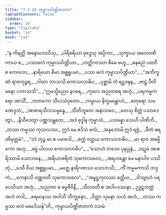 ```yaml
---
title: "7.2.10 ကုမ္မာသပိဏ္ဍိဇာတက"
tableOfContents: false
sidebar:
  order: 10
type: "tipitaka"
basket: "su"
book: "ja1"
---
```



<DynamicBreadcrumb />

<Division number="142" book="ja1" e="ch" v="22" p="172">

<Paragraph number="1647" type="verses" book="ja1">
_“န ကိရတ္ထိ အနောမဒဿိသု,_  
_ပါရိစရိယာ ဗုဒ္ဓေသု အပ္ပိကာ;_  
_သုက္ခာယ အလောဏိကာယ စ,_  
_ပဿဖလံ ကုမ္မာသပိဏ္ဍိယာ._  

</Paragraph>

</Division>
<Division number="143" book="ja1" e="ch" v="22" p="172">

<Paragraph number="1648" type="verses" book="ja1">
_ဟတ္ထိဂဝဿာ စိမေ ဗဟူ,_  
_ဓနဓညံ ပထဝီ စ ကေဝလာ;_  
_နာရိယော စိမာ အစ္ဆရူပမာ,_  
_ပဿ ဖလံ ကုမ္မာသပိဏ္ဍိယာ”._  

</Paragraph>

</Division>
<Division number="144" book="ja1" e="ch" v="22" p="172">

<Paragraph number="1649" type="verses" book="ja1">
_“အဘိက္ခဏံ ရာဇကုဉ္ဇရ,_  
_ဂါထာ ဘာသသိ ကောသလာဓိပ;_  
_ပုစ္ဆာမိ တံ ရဋ္ဌဝဍ္ဎန,_  
_ဗာဠှံ ပီတိမနော ပဘာသသိ”._  

</Paragraph>

</Division>
<Division number="145" book="ja1" e="ch" v="22" p="172">

<Paragraph number="1650" type="verses" book="ja1">
_“ဣမသ္မိညေဝ နဂရေ,_  
_ကုလေ အညတရေ အဟုံ;_  
_ပရကမ္မကရော အာသိံ,_  
_ဘတကော သီလသံဝုတော._  

</Paragraph>

</Division>
<Division number="146" book="ja1" e="ch" v="22" p="172">

<Paragraph number="1651" type="verses" book="ja1">
_ကမ္မာယ နိက္ခမန္တောဟံ,_  
_စတုရော သမဏေဒ္ဒသံ;_  
_အာစာရသီလသမ္ပန္နေ,_  
_သီတိဘူတေ အနာသဝေ._  

</Paragraph>

</Division>
<Division number="147" book="ja1" e="ch" v="22" p="172">

<Paragraph number="1652" type="verses" book="ja1">
_တေသု စိတ္တံ ပသာဒေတွာ,_  
_နိသီဒေတွာ ပဏ္ဏသန္ထတေ;_  
_အဒံ ဗုဒ္ဓါန ကုမ္မာသံ,_  
_ပသန္နော သေဟိ ပါဏိဘိ._  

</Paragraph>

</Division>
<Division number="148" book="ja1" e="ch" v="22" p="173">

<Paragraph number="1653" type="verses" book="ja1">
_တဿ ကမ္မဿ ကုသလဿ,_  
ဣဒံ မေ ဧဒိသံ ဖလံ;_  
_အနုဘောမိ ဣဒံ ရဇ္ဇံ,_  
_ဖီတံ ဓရဏိမုတ္တမံ”._  

</Paragraph>

</Division>
<Division number="149" book="ja1" e="ch" v="22" p="173">

<Paragraph number="1654" type="verses" book="ja1">
_“ဒဒံ ဘုဉ္ဇ မာ စ ပမာဒေါ,_  
_စက္ကံ ဝတ္တယ ကောသလာဓိပ;_  
_မာ ရာဇ အဓမ္မိကော အဟု,_  
_ဓမ္မံ ပါလယ ကောသလာဓိပ”._  

</Paragraph>

</Division>
<Division number="150" book="ja1" e="ch" v="22" p="173">

<Paragraph number="1655" type="verses" book="ja1">
_“သောဟံ တဒေဝ ပုနပ္ပုနံ,_  
_ဝဋုမံ အာစရိဿာမိ သောဘနေ;_  
_အရိယာစရိတံ သုကောသလေ,_  
_အရဟန္တော မေ မနာပါဝ ပဿိတုံ._  

</Paragraph>

</Division>
<Division number="151" book="ja1" e="ch" v="22" p="173">

<Paragraph number="1656" type="verses" book="ja1">
_ဒေဝီ ဝိယ အစ္ဆရူပမာ,_  
_မဇ္ဈေ နာရိဂဏဿ သောဘသိ;_  
_ကိံ ကမ္မမကာသိ ဘဒ္ဒကံ,_  
_ကေနာသိ ဝဏ္ဏဝတီ သုကောသလေ”._  

</Paragraph>

</Division>
<Division number="152" book="ja1" e="ch" v="22" p="173">

<Paragraph number="1657" type="verses" book="ja1">
_“အမ္ဗဋ္ဌကုလဿ ခတ္တိယ,_  
_ဒါသျာဟံ ပရပေသိယာ အဟုံ;_  
_သညတာ စ ဓမ္မဇီဝိနီ,_  
_သီလဝတီ စ အပါပဒဿနာ._  

</Paragraph>

</Division>
<Division number="153" book="ja1" e="ch" v="22" p="173">

<Paragraph number="1658" type="verses" book="ja1">
ဥဒ္ဓဋဘတ္တံ အဟံ တဒါ,_  
_စရမာနဿ အဒါသိ ဘိက္ခုနော;_  
_ဝိတ္တာ သုမနာ သယံ အဟံ,_  
_တဿ ကမ္မဿ ဖလံ မမေဒိသန်”တိ._  


</Paragraph>
</Division>

<Paragraph number="1659" type="center" book="ja1">
ကုမ္မာသပိဏ္ဍိဇာတကံ ဒသမံ.
</Paragraph>